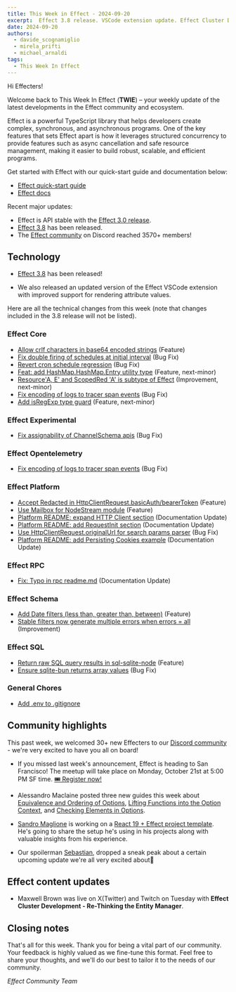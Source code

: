 ```yaml
---
title: This Week in Effect - 2024-09-20
excerpt:  Effect 3.8 release. VSCode extension update. Effect Cluster Development - Re-Thinking the Entity Manager by Maxwell Brown.
date: 2024-09-20
authors:
  - davide_scognamiglio
  - mirela_prifti
  - michael_arnaldi
tags:
  - This Week In Effect
---
```



Hi Effecters!

Welcome back to This Week In Effect (**TWIE**) – your weekly update of the latest developments in the Effect community and ecosystem.

Effect is a powerful TypeScript library that helps developers create complex, synchronous, and asynchronous programs. One of the key features that sets Effect apart is how it leverages structured concurrency to provide features such as async cancellation and safe resource management, making it easier to build robust, scalable, and efficient programs.

Get started with Effect with our quick-start guide and documentation below:

- [Effect quick-start guide](/docs/quickstart)
- [Effect docs](/docs/introduction)

Recent major updates:

- Effect is API stable with the [Effect 3.0 release](https://effect.website/blog/effect-3.0).
- [Effect 3.8](https://effect.website/blog/effect-3.8) has been released.
- The [Effect community](https://discord.gg/effect-ts) on Discord reached 3570+ members!

## Technology

+ [Effect 3.8](https://effect.website/blog/effect-3.8) has been released!
<Tweet id="1835605205393584312" />

+ We also released an updated version of the Effect VSCode extension with improved support for rendering attribute values.
<Tweet id="1837067164550897933" />

Here are all the technical changes from this week (note that changes included in the 3.8 release will not be listed).

### Effect Core
+ [Allow crlf characters in base64 encoded strings](https://github.com/Effect-TS/effect/pull/3623) (Feature)
+ [Fix double firing of schedules at initial interval](https://github.com/Effect-TS/effect/pull/3624) (Bug Fix)
+ [Revert cron schedule regression](https://github.com/Effect-TS/effect/pull/3627) (Bug Fix)
+ [Feat: add HashMap.HashMap.Entry utility type](https://github.com/Effect-TS/effect/pull/3618) (Feature, next-minor)
+ [Resource'A, E' and ScopedRed 'A' is subtype of Effect](https://github.com/Effect-TS/effect/pull/3626) (Improvement, next-minor)
+ [Fix encoding of logs to tracer span events](https://github.com/Effect-TS/effect/pull/3644) (Bug Fix)
+ [Add isRegExp type guard](https://github.com/Effect-TS/effect/pull/3647) (Feature, next-minor)

### Effect Experimental
+ [Fix assignability of ChannelSchema apis](https://github.com/Effect-TS/effect/pull/3632) (Bug Fix)

### Effect Opentelemetry
+ [Fix encoding of logs to tracer span events](https://github.com/Effect-TS/effect/pull/3644) (Bug Fix)

### Effect Platform
+ [Accept Redacted in HttpClientRequest.basicAuth/bearerToken](https://github.com/Effect-TS/effect/pull/3614) (Feature)
+ [Use Mailbox for NodeStream module](https://github.com/Effect-TS/effect/pull/3616) (Feature)
+ [Platform README: expand HTTP Client section](https://github.com/Effect-TS/effect/pull/3625) (Documentation Update)
+ [Platform README: add RequestInit section](https://github.com/Effect-TS/effect/pull/3629) (Documentation Update)
+ [Use HttpClientRequest.originalUrl for search params parser](https://github.com/Effect-TS/effect/pull/3640) (Bug Fix)
+ [Platform README: add Persisting Cookies example](https://github.com/Effect-TS/effect/pull/3648) (Documentation Update)

### Effect RPC
+ [Fix: Typo in rpc readme.md](https://github.com/Effect-TS/effect/pull/3630) (Documentation Update)

### Effect Schema
+ [Add Date filters (less than, greater than, between)](https://github.com/Effect-TS/effect/pull/3619) (Feature)
+ [Stable filters now generate multiple errors when errors = all](https://github.com/Effect-TS/effect/pull/3635) (Improvement)

### Effect SQL
+ [Return raw SQL query results in sql-sqlite-node](https://github.com/Effect-TS/effect/pull/3607) (Feature)
+ [Ensure sqlite-bun returns array values](https://github.com/Effect-TS/effect/pull/3645) (Bug Fix)

### General Chores
+ [Add .env to .gitignore](https://github.com/Effect-TS/effect/pull/3643)

## Community highlights

This past week, we welcomed 30+ new Effecters to our [Discord community](https://discord.gg/effect-ts) - we're very excited to have you all on board!

+ If you missed last week's announcement, Effect is heading to San Francisco! The meetup will take place on Monday, October 21st at 5:00 PM SF time. [🎟️ Register now!](https://lu.ma/gmk2jzd2)

<Tweet id="1833116197656686612" />

+ Alessandro Maclaine posted three new guides this week about [Equivalence and Ordering of Options](https://dev.to/almaclaine/equivalence-and-ordering-of-options-in-effect-ts-a-practical-guide-13di), [Lifting Functions into the Option Context](https://dev.to/almaclaine/lifting-functions-into-the-option-context-in-effect-ts-a-practical-guide-o87), and [Checking Elements in Options](https://dev.to/almaclaine/checking-elements-in-options-in-effect-ts-a-practical-guide-3o6b).

+ [Sandro Maglione](https://x.com/SandroMaglione) is working on a [React 19 + Effect project template](https://www.typeonce.dev/course/effect-react-19-project-template). He's going to share the setup he's using in his projects along with valuable insights from his experience.

+ Our spoilerman [Sebastian](https://x.com/thefubhy), dropped a sneak peak about a certain upcoming update we're all very excited about👀

<Tweet id="1836649001204003007" />

## Effect content updates

+ Maxwell Brown was live on X(Twitter) and Twitch on Tuesday with **Effect Cluster Development - Re-Thinking the Entity Manager**.

<Tweet id="1836071794656309616" />

## Closing notes

That's all for this week. Thank you for being a vital part of our community. Your feedback is highly valued as we fine-tune this format. Feel free to share your thoughts, and we'll do our best to tailor it to the needs of our community.

_Effect Community Team_
